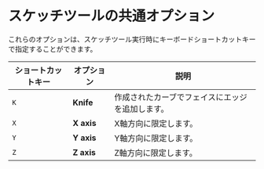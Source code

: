 # スケッチツールの共通オプション

これらのオプションは、スケッチツール実行時にキーボードショートカットキーで指定することができます。

| ショートカットキー | オプション | 説明                                   |
| ------------ | ------ | --------------------------------------------- |
| `K`            | **Knife**  | 作成されたカーブでフェイスにエッジを追加します。 |
| `X`            | **X axis** | X軸方向に限定します。|
| `Y`            | **Y axis** | Y軸方向に限定します。 |
| `Z`            | **Z axis** | Z軸方向に限定します。 |